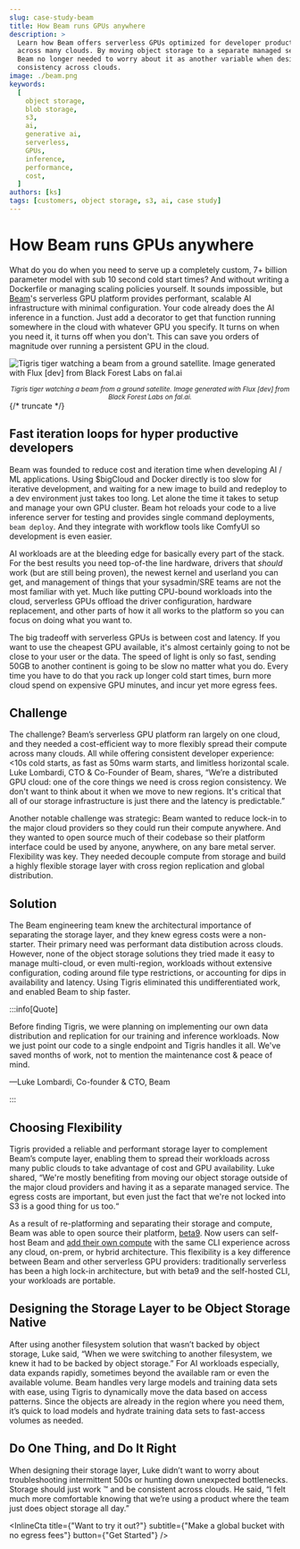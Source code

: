 ```yaml
---
slug: case-study-beam
title: How Beam runs GPUs anywhere
description: >
  Learn how Beam offers serverless GPUs optimized for developer productivity,
  across many clouds. By moving object storage to a separate managed service,
  Beam no longer needed to worry about it as another variable when designing for
  consistency across clouds.
image: ./beam.png
keywords:
  [
    object storage,
    blob storage,
    s3,
    ai,
    generative ai,
    serverless,
    GPUs,
    inference,
    performance,
    cost,
  ]
authors: [ks]
tags: [customers, object storage, s3, ai, case study]
---
```



# How Beam runs GPUs anywhere

What do you do when you need to serve up a completely custom, 7+ billion
parameter model with sub 10 second cold start times? And without writing a
Dockerfile or managing scaling policies yourself. It sounds impossible, but
[Beam](https://beam.cloud)'s serverless GPU platform provides performant,
scalable AI infrastructure with minimal configuration. Your code already does
the AI inference in a function. Just add a decorator to get that function
running somewhere in the cloud with whatever GPU you specify. It turns on when
you need it, it turns off when you don't. This can save you orders of magnitude
over running a persistent GPU in the cloud.

![Tigris tiger watching a beam from a ground satellite. Image generated with Flux [dev] from Black Forest Labs on fal.ai](./beam.png)

<center>
  <small>
    <em>
      Tigris tiger watching a beam from a ground satellite. Image generated with
      Flux [dev] from Black Forest Labs on fal.ai.
    </em>
  </small>
</center>
{/* truncate */}

## Fast iteration loops for hyper productive developers

Beam was founded to reduce cost and iteration time when developing AI / ML
applications. Using \$bigCloud and Docker directly is too slow for iterative
development, and waiting for a new image to build and redeploy to a dev
environment just takes too long. Let alone the time it takes to setup and manage
your own GPU cluster. Beam hot reloads your code to a live inference server for
testing and provides single command deployments, `beam deploy`. And they
integrate with workflow tools like ComfyUI so development is even easier.

AI workloads are at the bleeding edge for basically every part of the stack. For
the best results you need top-of-the line hardware, drivers that _should_ work
(but are still being proven), the newest kernel and userland you can get, and
management of things that your sysadmin/SRE teams are not the most familiar with
yet. Much like putting CPU-bound workloads into the cloud, serverless GPUs
offload the driver configuration, hardware replacement, and other parts of how
it all works to the platform so you can focus on doing what you want to.

The big tradeoff with serverless GPUs is between cost and latency. If you want
to use the cheapest GPU available, it's almost certainly going to not be close
to your user or the data. The speed of light is only so fast, sending 50GB to
another continent is going to be slow no matter what you do. Every time you have
to do that you rack up longer cold start times, burn more cloud spend on
expensive GPU minutes, and incur yet more egress fees.

## Challenge

The challenge? Beam’s serverless GPU platform ran largely on one cloud, and they
needed a cost-efficient way to more flexibly spread their compute across many
clouds. All while offering consistent developer experience: \<10s cold starts,
as fast as 50ms warm starts, and limitless horizontal scale. Luke Lombardi, CTO
& Co-Founder of Beam, shares, “We’re a distributed GPU cloud: one of the core
things we need is cross region consistency. We don't want to think about it when
we move to new regions. It's critical that all of our storage infrastructure is
just there and the latency is predictable.”

Another notable challenge was strategic: Beam wanted to reduce lock-in to the
major cloud providers so they could run their compute anywhere. And they wanted
to open source much of their codebase so their platform interface could be used
by anyone, anywhere, on any bare metal server. Flexibility was key. They needed
decouple compute from storage and build a highly flexible storage layer with
cross region replication and global distribution.

## Solution

The Beam engineering team knew the architectural importance of separating the
storage layer, and they knew egress costs were a non-starter. Their primary need
was performant data distibution across clouds. However, none of the object
storage solutions they tried made it easy to manage multi-cloud, or even
multi-region, workloads without extensive configuration, coding around file type
restrictions, or accounting for dips in availability and latency. Using Tigris
eliminated this undifferentiated work, and enabled Beam to ship faster.

:::info[Quote]

Before finding Tigris, we were planning on implementing our own data
distribution and replication for our training and inference workloads. Now we
just point our code to a single endpoint and Tigris handles it all. We've saved
months of work, not to mention the maintenance cost & peace of mind.

—Luke Lombardi, Co-founder & CTO, Beam

:::

## Choosing Flexibility

Tigris provided a reliable and performant storage layer to complement Beam’s
compute layer, enabling them to spread their workloads across many public clouds
to take advantage of cost and GPU availability. Luke shared, “We're mostly
benefiting from moving our object storage outside of the major cloud providers
and having it as a separate managed service. The egress costs are important, but
even just the fact that we're not locked into S3 is a good thing for us too.“

As a result of re-platforming and separating their storage and compute, Beam was
able to open source their platform,
[beta9](https://github.com/beam-cloud/beta9). Now users can self-host Beam and
[add their own compute](https://www.beam.cloud/blog/adding-compute) with the
same CLI experience across any cloud, on-prem, or hybrid architecture. This
flexibility is a key difference between Beam and other serverless GPU providers:
traditionally serverless has been a high lock-in architecture, but with beta9
and the self-hosted CLI, your workloads are portable.

## Designing the Storage Layer to be Object Storage Native

After using another filesystem solution that wasn’t backed by object storage,
Luke said, “When we were switching to another filesystem, we knew it had to be
backed by object storage.” For AI workloads especially, data expands rapidly,
sometimes beyond the available ram or even the available volume. Beam handles
very large models and training data sets with ease, using Tigris to dynamically
move the data based on access patterns. Since the objects are already in the
region where you need them, it’s quick to load models and hydrate training data
sets to fast-access volumes as needed.

## Do One Thing, and Do It Right

When designing their storage layer, Luke didn’t want to worry about
troubleshooting intermittent 500s or hunting down unexpected bottlenecks.
Storage should just work :tm: and be consistent across clouds. He said, “I felt
much more comfortable knowing that we’re using a product where the team just
does object storage all day.”

<InlineCta
  title={"Want to try it out?"}
  subtitle={"Make a global bucket with no egress fees"}
  button={"Get Started"}
/>
